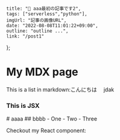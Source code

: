     title: "🕺 aaa最初の記事です2",
    tags: ["serverless","python"],
    imgUrl: "記事の画像URL",
    date: "2022-08-08T11:01:22+09:00",
    outline: "outline ...",
    link: "/post1"
};

# My MDX page

This is a list in markdown:こんにちは　
jdak
<div style={{ padding: '20px', backgroundColor: 'tomato' }}>
  <h3>This is JSX</h3>
</div>
# aaaa
## bbbb
- One
- Two
- Three

Checkout my React component:
